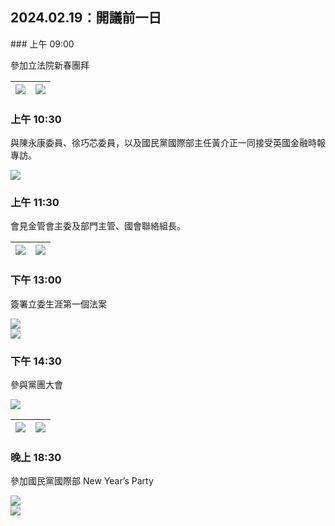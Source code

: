 
 ##  2024.02.19：開議前一日

<Steps>
### 上午 09:00
 
參加立法院新春團拜

<table width="100%">
  <thead>
    <tr>
      <th align="center" width="50%"><img src="/journal/20240219/IMG_1330.jpg"/></th>
      <th align="center" width="50%"><img src="/journal/20240219/IMG_1332.jpg"/></th>
    </tr>
  </thead>
</table>
 
### 上午 10:30

與陳永康委員、徐巧芯委員，以及國民黨國際部主任黃介正一同接受英國金融時報專訪。
 
<img src="/journal/20240219/IMG_1340.jpg"/>

### 上午 11:30
 
會見金管會主委及部門主管、國會聯絡組長。

<table width="100%">
  <thead>
    <tr>
      <th align="center" width="50%"><img src="/journal/20240219/IMG_1344.jpg"/></th>
      <th align="center" width="50%"><img src="/journal/20240219/IMG_1353.jpg"/></th>
    </tr>
  </thead>
</table>

### 下午 13:00
 
簽署立委生涯第一個法案

<img src="/journal/20240219/IMG_1360.jpg"/>
<br/>
<img src="/journal/20240219/IMG_1361.jpg"/>

### 下午 14:30
 
參與黨團大會

<img src="/journal/20240219/IMG_1357.jpg"/>
<table width="100%">
  <thead>
    <tr>
      <th align="center" width="50%"><img src="/journal/20240219/IMG_1358.jpg"/></th>
      <th align="center" width="50%"><img src="/journal/20240219/IMG_1359.jpg"/></th>
    </tr>
  </thead>
</table>

### 晚上 18:30
 
參加國民黨國際部 New Year’s Party

<img src="/journal/20240219/IMG_9450.jpg"/>
<br/>
<img src="/journal/20240219/IMG_9448.jpg"/>

</Steps>